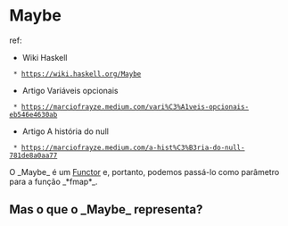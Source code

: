 = Maybe =

ref:
* Wiki Haskell
  * https://wiki.haskell.org/Maybe
* Artigo Variáveis opcionais
  * https://marciofrayze.medium.com/vari%C3%A1veis-opcionais-eb546e4630ab
* Artigo A história do null
  * https://marciofrayze.medium.com/a-hist%C3%B3ria-do-null-781de8a0aa77

O _Maybe_ é um [[Functor]] e, portanto, podemos passá-lo como
parâmetro para a função _*fmap*_. 

== Mas o que o _Maybe_ representa? ==

